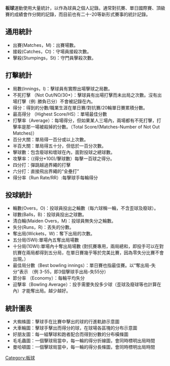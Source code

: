 {{expand|time=2009-05-17T08:12:06+00:00}}
{{unreferenced|time=2009-05-17T08:12:06+00:00}}
'''板球'''運動使用大量統計，以作為球員之個人記錄。通常對抗賽、單日國際賽、頂級賽的成績會作分開的記錄，而目前也有二十-20等新形式賽事的統計記錄。

==通用統計==
*出賽(Matches，M)：出賽場數。
*接殺(Catches，Ct)：守場員接殺次數。
*擊殺(Stumpings，St)：守門員擊殺次數。

==打擊統計==
*局數(Innings，I)：擊球員有實際出場擊球之局數。
*不死打擊 （Not Out/NO/30*）：擊球員有出場打擊而未出局之次數。沒有出場打擊（例: 勝負已分）不會被記錄在內。
*得分：得到的分數/職業生涯在單日賽/對抗賽/20輪單日賽累積分數。
*最高得分 （Highest Score/HS）：單場最佳分數
*打擊率（Average）：每場得分，但如果某人三場內，兩場都有不死打擊，打擊率是那一場被殺掉的分數。（Total Score/(Matches-Number of Not Out Matches)）
*百分大關：單局得一百分或以上次數。
*半百大關：單局得五十分，但低於一百分次數。
*擊球數：包含廢球和壞球在內，面對投球之總球數。
*攻擊率：（(得分*100)/擊球數）每擊一百球之得分。
*四分打：彈跳越過界繩的打擊
*六分打：直接飛出界繩的“全壘打”
*得分率（Run Rate/RR）:每擊球手每輪得分

==投球統計==
*輪數(Overs，O)：投球員投出之輪數（每六球稱一輪，不含歪球及廢球）。
*球數(Balls，B)：投球員投出之球數。
*清白輪(Maiden Overs，M)：投球員無失分之輪數。
*失分(Runs，R)：丟失的分數。
*奪出局(Wickets，W)：奪下出局的次數。
*五分局(5WI):單場內五奪出局場數
*十分局(10WI):單場內十奪出局場數 (對抗賽專用，兩局總和，即投手可以在對抗賽在兩局都得到五分局，在單日賽幾乎等於完美比賽，因為零失分比賽不會出現。）
*最佳局分數（Best bowling innings）：單日賽也指最佳賽。以“奪出局-失分”表示 （例 3-55，即3個擊球手出局-失55分）
*節分率 （Economy）：每輪平均失分
*迎擊率（Bowling Average）：投手需要失投多少球（歪球及廢球等也計算在內）才能奪出局。越少越好。

==統計圖表==
*大蜘蛛圖：擊球手在比賽中擊出的球的行進軌跡示意圖
*大車輪圖：擊球手擊出而得分的球，在球場各區塊的分布示意圖
*好朋友圖：每一組擊球和跑者配合而得到分數的分布橫條圖
*毛毛蟲圖：一個擊球局當中，每一輪的得分折線圖，會同時標明出局時間
*曼哈頓圖：一個擊球局當中，每一輪的得分長條圖，會同時標明出局時間

[[Category:板球|Category:板球]]


{{体育小作品}}